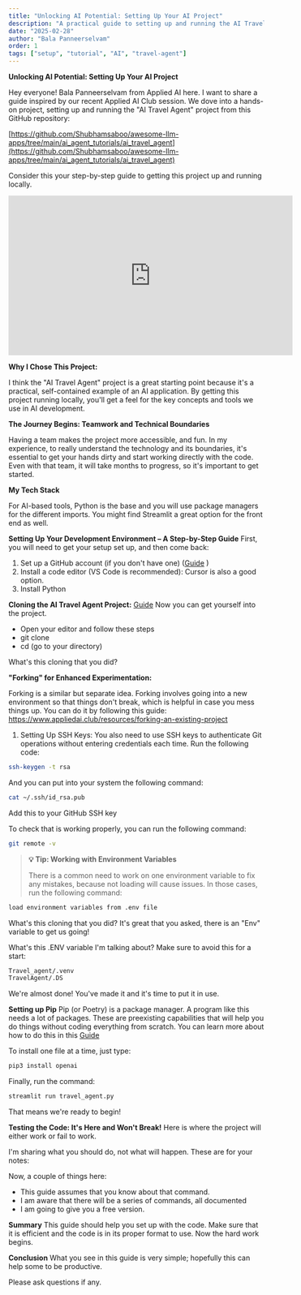 ```yaml
---
title: "Unlocking AI Potential: Setting Up Your AI Project"
description: "A practical guide to setting up and running the AI Travel Agent project, with step-by-step instructions from environment setup to deployment."
date: "2025-02-28"
author: "Bala Panneerselvam"
order: 1
tags: ["setup", "tutorial", "AI", "travel-agent"]
---
```


**Unlocking AI Potential: Setting Up Your AI Project**

Hey everyone! Bala Panneerselvam from Applied AI here. I want to share a guide inspired by our recent Applied AI Club session. We dove into a hands-on project, setting up and running the "AI Travel Agent" project from this GitHub repository:

[https://github.com/Shubhamsaboo/awesome-llm-apps/tree/main/ai_agent_tutorials/ai_travel_agent](https://github.com/Shubhamsaboo/awesome-llm-apps/tree/main/ai_agent_tutorials/ai_travel_agent)

Consider this your step-by-step guide to getting this project up and running locally.

<div style={{ display: 'flex', justifyContent: 'center', margin: '2rem 0' }}>
  <iframe 
    width="560" 
    height="315" 
    src="https://www.youtube.com/embed/8r5kkpZgat8" 
    title="Setting Up Your AI Project - Applied AI Club Session" 
    frameBorder="0" 
    allow="accelerometer; autoplay; clipboard-write; encrypted-media; gyroscope; picture-in-picture" 
    allowFullScreen
  ></iframe>
</div>

**Why I Chose This Project:**

I think the "AI Travel Agent" project is a great starting point because it's a practical, self-contained example of an AI application. By getting this project running locally, you'll get a feel for the key concepts and tools we use in AI development.

**The Journey Begins:  Teamwork and Technical Boundaries**

Having a team makes the project more accessible, and fun.  In my experience, to really understand the technology and its boundaries, it's essential to get your hands dirty and start working directly with the code. Even with that team, it will take months to progress, so it's important to get started.

**My Tech Stack**

For AI-based tools, Python is the base and you will use package managers for the different imports. You might find Streamlit a great option for the front end as well.

**Setting Up Your Development Environment – A Step-by-Step Guide**
First, you will need to get your setup set up, and then come back:
1. Set up a GitHub account (if you don't have one) ([Guide](https://www.appliedai.club/resources/git-project-setup) )
2. Install a code editor (VS Code is recommended): Cursor is also a good option.
3. Install Python

**Cloning the AI Travel Agent Project:**
[Guide](https://www.appliedai.club/resources/forking-an-existing-project)
Now you can get yourself into the project.

   * Open your editor and follow these steps
   * git clone
   * cd (go to your directory)

What's this cloning that you did?

**"Forking" for Enhanced Experimentation:**

Forking is a similar but separate idea. Forking involves going into a new environment so that things don't break, which is helpful in case you mess things up. You can do it by following this guide: https://www.appliedai.club/resources/forking-an-existing-project

1. Setting Up SSH Keys: You also need to use SSH keys to authenticate Git operations without entering credentials each time. Run the following code:
```bash
ssh-keygen -t rsa
```
And you can put into your system the following command:
```bash
cat ~/.ssh/id_rsa.pub
```
Add this to your GitHub SSH key

To check that is working properly, you can run the following command:

```bash
git remote -v
```

> **💡 Tip: Working with Environment Variables**
>
> There is a common need to work on one environment variable to fix any mistakes, because not loading will cause issues. In those cases, run the following command:
```bash
load environment variables from .env file
```

What's this cloning that you did?  It's great that you asked, there is an "Env" variable to get us going!

What's this .ENV variable I'm talking about? Make sure to avoid this for a start:
```bash
Travel_agent/.venv
TravelAgent/.DS
```
We're almost done! You've made it and it's time to put it in use. 

**Setting up Pip**
Pip (or Poetry) is a package manager. A program like this needs a lot of packages. These are preexisting capabilities that will help you do things without coding everything from scratch. You can learn more about how to do this in this [Guide](https://www.appliedai.club/resources/managing-packages-pip-poetry)

To install one file at a time, just type:

```bash
pip3 install openai
```
Finally, run the command:

```bash
streamlit run travel_agent.py
```
That means we're ready to begin!

**Testing the Code: It's Here and Won't Break!**
Here is where the project will either work or fail to work.

I'm sharing what you should do, not what will happen. These are for your notes:

Now, a couple of things here:
* This guide assumes that you know about that command.
* I am aware that there will be a series of commands, all documented
* I am going to give you a free version.

**Summary**
This guide should help you set up with the code. Make sure that it is efficient and the code is in its proper format to use. Now the hard work begins.

**Conclusion**
What you see in this guide is very simple; hopefully this can help some to be productive.

Please ask questions if any.